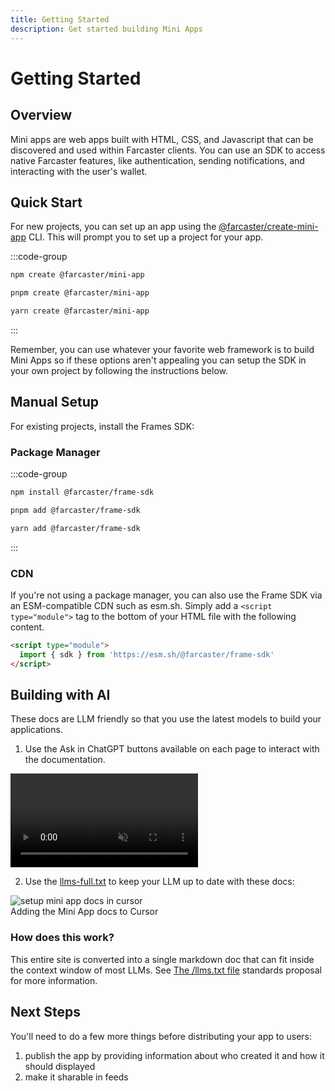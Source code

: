 ```yaml
---
title: Getting Started
description: Get started building Mini Apps
---
```


# Getting Started


## Overview

Mini apps are web apps built with HTML, CSS, and Javascript that can be discovered
and used within Farcaster clients. You can use an SDK to access native
Farcaster features, like authentication, sending notifications, and interacting
with the user's wallet. 


## Quick Start

For new projects, you can set up an app using the
[@farcaster/create-mini-app](https://github.com/farcasterxyz/frames/tree/main/packages/create-mini-app)
CLI. This will prompt you to set up a project for your app.

:::code-group

```bash [npm]
npm create @farcaster/mini-app
```

```bash [pnpm]
pnpm create @farcaster/mini-app
```

```bash [yarn]
yarn create @farcaster/mini-app
```
:::

Remember, you can use whatever your favorite web framework is to build Mini
Apps so if these options aren't appealing you can setup the SDK in your own
project by following the instructions below.


## Manual Setup

For existing projects, install the Frames SDK:


### Package Manager

:::code-group

```bash [npm]
npm install @farcaster/frame-sdk
```

```bash [pnpm]
pnpm add @farcaster/frame-sdk
```

```bash [yarn]
yarn add @farcaster/frame-sdk
```

:::


### CDN

If you're not using a package manager, you can also use the Frame SDK via an
ESM-compatible CDN such as esm.sh. Simply add a `<script type="module">` tag to
the bottom of your HTML file with the following content.

```html
<script type="module">
  import { sdk } from 'https://esm.sh/@farcaster/frame-sdk'
</script>
```


## Building with AI

These docs are LLM friendly so that you use the latest models to build your
applications.

1. Use the Ask in ChatGPT buttons available on each page to interact with the
documentation.

<video autoPlay muted playsInline loop>
  <source src="/ask_in_chatgpt.mp4" type="video/mp4" />
  Your browser does not support the video tag.
</video>

2. Use the <a class="vocs_Anchor vocs_Link vocs_Link_accent" href="/llms-full.txt">llms-full.txt</a> to keep your LLM up to date with these docs:

<picture>
  <img alt="setup mini app docs in cursor" src="/cursor-setup.png" width="auto" />
</picture>

<br/>

<Caption>
  Adding the Mini App docs to Cursor
</Caption>

### How does this work?

This entire site is converted into a single markdown doc that can fit inside
the context window of most LLMs. See [The /llms.txt file](https://llmstxt.org/)
standards proposal for more information.

## Next Steps

You'll need to do a few more things before distributing your app to users:
1. publish the app by providing information about who created it and how it should displayed
2. make it sharable in feeds

